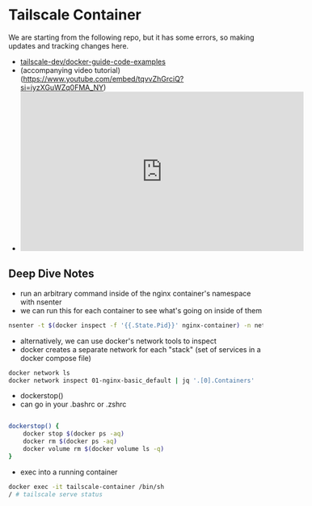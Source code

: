 # Tailscale Container

We are starting from the following repo, but it has some errors, so making updates and tracking changes here.

- [tailscale-dev/docker-guide-code-examples](https://github.com/tailscale-dev/docker-guide-code-examples)
- (accompanying video tutorial)(https://www.youtube.com/embed/tqvvZhGrciQ?si=iyzXGuWZq0FMA_NY)
- <iframe
    width="560"
    height="315"
    src="https://www.youtube.com/embed/tqvvZhGrciQ?si=iyzXGuWZq0FMA_NY"
    title="YouTube video player"
    frameborder="0"
    allow="accelerometer; autoplay; clipboard-write; encrypted-media; gyroscope; picture-in-picture; web-share"
    referrerpolicy="strict-origin-when-cross-origin"
    allowfullscreen></iframe>

## Deep Dive Notes

- run an arbitrary command inside of the nginx container's namespace with nsenter
- we can run this for each container to see what's going on inside of them

```bash
nsenter -t $(docker inspect -f '{{.State.Pid}}' nginx-container) -n netstat -tunalp
```

- alternatively, we can use docker's network tools to inspect
- docker creates a separate network for each "stack" (set of services in a docker compose file)

```bash
docker network ls
docker network inspect 01-nginx-basic_default | jq '.[0].Containers'
```

- dockerstop()
- can go in your .bashrc or .zshrc

```bash

dockerstop() {
    docker stop $(docker ps -aq)
    docker rm $(docker ps -aq)
    docker volume rm $(docker volume ls -q)
}
```

- exec into a running container

```bash
docker exec -it tailscale-container /bin/sh
/ # tailscale serve status
```

